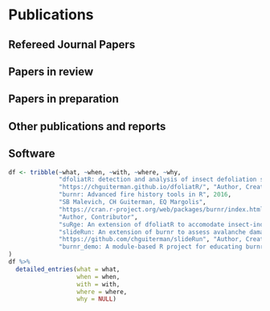 # Publications

<!-- ## Selected Publications

\begingroup
\setlength{\parindent}{-0.5in}
\setlength{\leftskip}{0.5in}

::: {#refs_selected}
:::
\endgroup -->

## Refereed Journal Papers

\begingroup
\setlength{\parindent}{-0.5in}
\setlength{\leftskip}{1.0in}
\setlength{\parskip}{8pt}

::: {#refs_journals}
:::
\endgroup

\vspace{12pt}

## Papers in review

\begingroup
\setlength{\parindent}{-0.5in}
\setlength{\leftskip}{1.0in}
\setlength{\parskip}{8pt}

::: {#refs_inreview}
:::
\endgroup

\vspace{12pt}

## Papers in preparation

\begingroup
\setlength{\parindent}{-0.5in}
\setlength{\leftskip}{1.0in}
\setlength{\parskip}{8pt}

::: {#refs_inprep}
:::
\endgroup

\vspace{12pt}

## Other publications and reports

\begingroup
\setlength{\parindent}{-0.5in}
\setlength{\leftskip}{1.0in}
\setlength{\parskip}{8pt}

::: {#refs_reports}
:::
\endgroup

\vspace{12pt}

## Software
```r
df <- tribble(~what, ~when, ~with, ~where, ~why,
              "dfoliatR: detection and analysis of insect defoliation signals in tree rings", 2020, "CH Guiterman, AM Lynch, JN Axelson",
              "https://chguiterman.github.io/dfoliatR/", "Author, Creator, Maintainer",
              "burnr: Advanced fire history tools in R", 2016, 
              "SB Malevich, CH Guiterman, EQ Margolis",
              "https://cran.r-project.org/web/packages/burnr/index.html",
              "Author, Contributor",
              "suRge: An extension of dfoliatR to accomodate insect-induced growth surges in trees", 2019, "developed for Amy Hessl (West Virginia University)", "https://github.com/chguiterman/suRge", "Author, Creator",
              "slideRun: An extension of burnr to assess avalanche damage patterns on trees", 2018, "developed for Erich Peitzsch and Greg Pederson (USGS Montana)",
              "https://github.com/chguiterman/slideRun", "Author, Creator",
              "burnr_demo: A module-based R project for educating burnr users", 2017, "CH Guiterman", "https://github.com/chguiterman/burnr_demo", "Author, Creator"
)
df %>% 
  detailed_entries(what = what, 
                   when = when, 
                   with = with, 
                   where = where, 
                   why = NULL)

```
